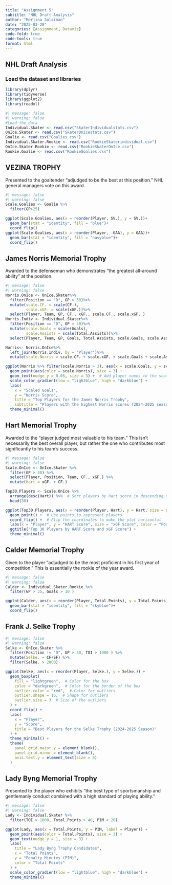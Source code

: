 ```yaml
---
title: "Assignment 5"
subtitle: "NHL Draft Analysis"
author: "Morjina Solaiman"
date: "2025-03-20"
categories: [Assignment, Dataviz]
code-fold: true
code-tools: true
format: html
---
```


## NHL Draft Analysis

### Load the dataset and libraries

```r
library(dplyr)
library(tidyverse)
library(ggplot2)
library(readxl)
```

```r
#| message: false
#| warning: false
#Load the data
Individual.Skater <- read.csv("SkaterIndividualstats.csv")
OnIce.Skater <- read.csv("SkaterOnicestats.csv")
Goalie <- read.csv("Goalies.csv")
Individual.Skater.Rookie <- read.csv("RookieSkaterindividual.csv")
OnIce.Skater.Rookie <- read.csv("RookieSkaterOnIce.csv")
Rookie.Goalie <- read.csv("RookieGoalies.csv")
```

## VEZINA TROPHY

Presented to the goaltender “adjudged to be the best at this position.” NHL general managers vote on this award.

```r
#| message: false
#| warning: false
Scale.Goalies <- Goalie %>%
  filter(GP>25)

ggplot(Scale.Goalies, aes(x = reorder(Player, SV.), y = SV.))+
  geom_bar(stat = "identity", fill = "blue")+
  coord_flip()
ggplot(Scale.Goalies, aes(x = reorder(Player, -GAA), y = GAA))+
  geom_bar(stat = "identity", fill = "navyblue")+
  coord_flip()

```

## James Norris Memorial Trophy

Awarded to the defenseman who demonstrates “the greatest all-around ability” at the position.

```r
#| message: false
#| warning: false
Norris.OnIce <- OnIce.Skater%>%
  filter(Position == "D", GP > 30)%>%
  mutate(scale.CF. = scale(CF.),
         scale.xGF. = scale(xGF.))%>%
  select(Player, Team, GP, CF., xGF., scale.CF., scale.xGF. )
Norris.Indiv <- Individual.Skater%>%
  filter(Position == "D", GP > 30)%>%
  mutate(scale.Goals = scale(Goals),
         scale.Assists = scale(Total.Assists))%>%
  select(Player, Team, GP, Goals, Total.Assists, scale.Goals, scale.Assists )

Norris<- Norris.OnIce%>%
  left_join(Norris.Indiv, by = "Player")%>%
  mutate(scale.Norris = scale.CF. + scale.xGF. + scale.Goals + scale.Assists)

ggplot(Norris %>% filter(scale.Norris > 3), aes(x = scale.Goals, y = scale.Norris, label = Player)) +
  geom_point(aes(color = scale.Norris), size = 3) +
  geom_text(nudge_y = 0.05, size = 3) +  # Add player names to the scatter plot
  scale_color_gradient(low = "lightblue", high = "darkblue") +
  labs(
    x = "Scaled Goals",
    y = "Norris Score",
    title = "Top Players for the James Norris Trophy",
    subtitle = "Players with the highest Norris scores (2024-2025 season)") +
  theme_minimal()

```

## Hart Memorial Trophy

Awarded to the “player judged most valuable to his team.” This isn’t necessarily the best overall player, but rather the one who contributes most significantly to his team’s success.

```r
#| message: false
#| warning: false
Scale.OnIce <- OnIce.Skater %>% 
  filter(GP > 40) %>% 
  select(Player, Position, Team, CF., xGF.) %>%
  mutate(Hart = xGF. + CF.)

Top30.Players <- Scale.OnIce %>%
  arrange(desc(Hart)) %>%  # Sort players by Hart score in descending order
  head(30)

ggplot(Top30.Players, aes(x = reorder(Player, Hart), y = Hart, size = xGF., color = Position)) +
  geom_point() +  # Use points to represent players
  coord_flip() +  # Flip the coordinates to make the plot horizontal
  labs(x = "Player", y = "HART Score", size = "xGF Score", color = "Position") +
  ggtitle("Top 30 Players by HART Score and xGF Score") +
  theme_minimal()

```

## Calder Memorial Trophy

Given to the player “adjudged to be the most proficient in his first year of competition.” This is essentially the rookie of the year award.

```r
#| message: false
#| warning: false
Calder <- Individual.Skater.Rookie %>% 
  filter(GP > 35, Goals > 10 )

ggplot(Calder, aes(x = reorder(Player, Total.Points), y = Total.Points))+
  geom_bar(stat = "identity", fill = "skyblue")+
  coord_flip()
```

## Frank J. Selke Trophy

```r
#| message: false
#| warning: false
Selke <- OnIce.Skater %>% 
  filter(Position != "D", GP > 30, TOI > 1000 ) %>% 
  mutate(Selke. = CF+SF) %>% 
  filter(Selke. > 2000)

ggplot(Selke, aes(x = reorder(Player, Selke.), y = Selke.)) +
  geom_boxplot(
    fill = "lightgreen",  # Color for the box
    color = "darkgreen",  # Color for the border of the box
    outlier.color = "red",  # Color for outliers
    outlier.shape = 16,  # Shape for outliers
    outlier.size = 3  # Size of the outliers
  ) +
  coord_flip() +
  labs(
    x = "Player", 
    y = "Score", 
    title = "Best Players for the Selke Trophy (2024-2025 Season)"
  ) +
  theme_minimal() +
  theme(
    panel.grid.major.y = element_blank(),
    panel.grid.minor = element_blank(),
    axis.text.y = element_text(size = 8)
  )
```

## Lady Byng Memorial Trophy

Presented to the player who exhibits “the best type of sportsmanship and gentlemanly conduct combined with a high standard of playing ability.”

```r
#| message: false
#| warning: false
Lady <- Individual.Skater %>% 
  filter(TOI > 1000, Total.Points > 40, PIM < 20)

ggplot(Lady, aes(x = Total.Points, y = PIM, label = Player)) +
  geom_point(aes(color = Total.Points), size = 3) +
  geom_text(nudge_y = 1, size = 3) +
  labs(
    title = "Lady Byng Trophy Candidates",
    x = "Total Points",
    y = "Penalty Minutes (PIM)",
    color = "Total Points"
  ) +
  scale_color_gradient(low = "lightblue", high = "darkblue") +
  theme_minimal()
```






